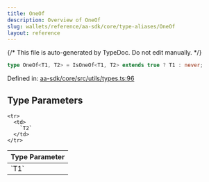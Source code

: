 ```yaml
---
title: OneOf
description: Overview of OneOf
slug: wallets/reference/aa-sdk/core/type-aliases/OneOf
layout: reference
---
```


{/* This file is auto-generated by TypeDoc. Do not edit manually. */}

```ts
type OneOf<T1, T2> = IsOneOf<T1, T2> extends true ? T1 : never;
```

Defined in: [aa-sdk/core/src/utils/types.ts:96](https://github.com/alchemyplatform/aa-sdk/blob/dc58c113ff1eeb06d4b3f76c505cbbaad47db8fc/aa-sdk/core/src/utils/types.ts#L96)

## Type Parameters

<table>
  <thead>
    <tr>
      <th align="left">Type Parameter</th>
    </tr>
  </thead>

  <tbody>
    <tr>
      <td>
        `T1`
      </td>
    </tr>

    <tr>
      <td>
        `T2`
      </td>
    </tr>

  </tbody>
</table>
